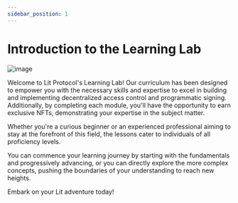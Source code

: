 ```yaml
---
sidebar_position: 1
---
```


# Introduction to the Learning Lab

![image](../../static/img/learningLab.png)

Welcome to Lit Protocol's Learning Lab! Our curriculum has been designed to empower you with the necessary skills and expertise to excel in building and implementing decentralized access control and programmatic signing. Additionally, by completing each module, you'll have the opportunity to earn exclusive NFTs, demonstrating your expertise in the subject matter.

Whether you're a curious beginner or an experienced professional aiming to stay at the forefront of this field, the lessons cater to individuals of all proficiency levels. 

You can commence your learning journey by starting with the fundamentals and progressively advancing, or you can directly explore the more complex concepts, pushing the boundaries of your understanding to reach new heights.

Embark on your Lit adventure today!

<IntroSection title="Intro"></IntroSection>

<CodebreakerSection title="Codebreaker Challenges"></CodebreakerSection>

<EcosystemSection title="Join the Lit Ecosystem"></EcosystemSection>